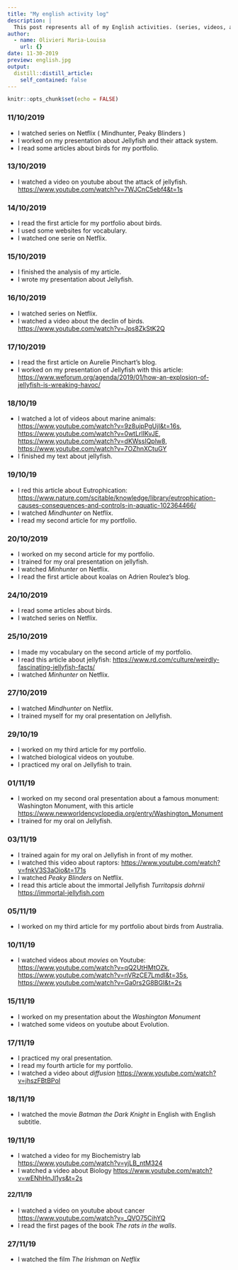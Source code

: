 ```yaml
---
title: "My english activity log"
description: |
  This post represents all of my English activities. (series, videos, articles, homework, ...)
author:
  - name: Olivieri Maria-Louisa
    url: {}
date: 11-30-2019
preview: english.jpg
output:
  distill::distill_article:
    self_contained: false
---
```


```r
knitr::opts_chunk$set(echo = FALSE)
```

### **11/10/2019**  

* I watched series on Netflix ( Mindhunter, Peaky Blinders )
* I worked on my presentation about Jellyfish and their attack system. 
* I read some articles about birds for my portfolio.

### **13/10/2019**

* I watched a video on youtube about the attack of jellyfish.
<https://www.youtube.com/watch?v=7WJCnC5ebf4&t=1s>

### **14/10/2019**

* I read the first article for my portfolio about birds.
* I used some websites for vocabulary.
* I watched one serie on Netflix.

### **15/10/2019**

* I finished the analysis of my article.
* I wrote my presentation about Jellyfish.

### **16/10/2019**

* I watched series on Netflix.
* I watched a video about the declin of birds.
<https://www.youtube.com/watch?v=Jps8ZkStK2Q>

### **17/10/2019**

* I read the first article on Aurelie Pinchart's blog.
* I worked on my presentation of Jellyfish with this article: <https://www.weforum.org/agenda/2019/01/how-an-explosion-of-jellyfish-is-wreaking-havoc/>

### **18/10/19**

* I watched a lot of videos about marine animals:
<https://www.youtube.com/watch?v=9z8ujpPgUjI&t=16s>, <https://www.youtube.com/watch?v=0wtLrlIKvJE>, <https://www.youtube.com/watch?v=dKWssIQplw8>, <https://www.youtube.com/watch?v=7OZhnXCtuGY> 
* I finished my text about jellyfish.

### **19/10/19**

* I red this article about Eutrophication: <https://www.nature.com/scitable/knowledge/library/eutrophication-causes-consequences-and-controls-in-aquatic-102364466/>
* I watched *Mindhunter* on Netflix.
* I read my second article for my portfolio.

### **20/10/2019**

* I worked on my second article for my portfolio.
* I trained for my oral presentation on jellyfish.
* I watched *Minhunter* on Netflix. 
* I read the first article about koalas on Adrien Roulez's blog. 

### **24/10/2019**

* I read some articles about birds.
* I watched series on Netflix.

### **25/10/2019**

* I made my vocabulary on the second article of my portfolio.
* I read this article about jellyfish: <https://www.rd.com/culture/weirdly-fascinating-jellyfish-facts/> 
* I watched *Minhunter* on Netflix.

### **27/10/2019**

* I watched *Mindhunter* on Netflix.
* I trained myself for my oral presentation on Jellyfish.

### **29/10/19**

* I worked on my third article for my portfolio.
* I watched biological videos on youtube.
* I practiced my oral on Jellyfish to train.

### **01/11/19**

* I worked on my second oral presentation about a famous monument: Washington Monument, with this article <https://www.newworldencyclopedia.org/entry/Washington_Monument>
* I trained for my oral on Jellyfish.

### **03/11/19**

* I trained again for my oral on Jellyfish in front of my mother.
* I watched this video about raptors: <https://www.youtube.com/watch?v=fnkV3S3aOio&t=171s>
* I watched *Peaky Blinders* on Netflix.
* I read this article about the immortal Jellyfish *Turritopsis dohrnii* <https://immortal-jellyfish.com>

### **05/11/19**

* I worked on my third article for my portfolio about birds from Australia.

### **10/11/19**

* I watched videos about *movies* on Youtube: <https://www.youtube.com/watch?v=qQ2UtHMtOZk>, <https://www.youtube.com/watch?v=nVRzCE7LmdI&t=35s>, <https://www.youtube.com/watch?v=Ga0rs2G8BGI&t=2s>

### **15/11/19**

* I worked on my presentation about the *Washington Monument*
* I watched some videos on youtube about Evolution.

### **17/11/19**

* I practiced my oral presentation.
* I read my fourth article for my portfolio.
* I watched a video about *diffusion* <https://www.youtube.com/watch?v=jhszFBtBPoI>

### **18/11/19**

* I watched the movie *Batman the Dark Knight* in English with English subtitle.

### **19/11/19**

* I watched a video for my Biochemistry lab <https://www.youtube.com/watch?v=yjLB_ntM324> 
* I watched a video about Biology <https://www.youtube.com/watch?v=wENhHnJI1ys&t=2s>

#### **22/11/19**

* I watched a video on youtube about cancer <https://www.youtube.com/watch?v=_QVO75CihYQ> 
* I read the first pages of the book *The rats in the walls*.

### **27/11/19**

* I watched the film *The Irishman* on *Netflix*

